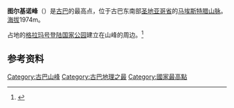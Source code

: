 {{Infobox mountain
| Name = 图尔基诺峰
| Photo = PicoTurquino.jpg
| Caption = 
| Elevation =1,974 m
| Location = 圣地亚哥省
| Range = [[马埃斯特腊山脉|马埃斯特腊山脉]]
| Prominence =
| Coordinates = {{coord|19|59|22|N|76|50|09|W|type:mountain_region:CU|display=inline,title}}
| Topographic map = 
| map = Cuba
}}
'''图尔基诺峰'''（{{lang-es|Pico Turquino}}）是[[古巴|古巴]]的最高点，位于古巴东南部[[圣地亚哥省_(古巴)|圣地亚哥省]]的[[马埃斯特腊山脉|马埃斯特腊山脉]]。[[海拔|海拔]]1974m。

占地{{Convert|229.38|km2|sqmi}}的[[德桑巴尔科国家公园|格拉玛号登陆国家公园]]建立在山峰的周边。<ref name=snap>{{cite web |url=http://www.snap.cu/listados.htm |title=Protected Areas |author=National Protected Areas System of Cuba |year=2005 |accessdate=2007-10-10 |deadurl=yes |archiveurl=https://web.archive.org/web/20070810220929/http://www.snap.cu/listados.htm |archivedate=2007-08-10 }}</ref>

== 参考资料 ==
{{reflist}}
{{commonscat}}
{{DEFAULTSORT:turquino}}
[[Category:古巴山峰|Category:古巴山峰]]
[[Category:古巴地理之最|Category:古巴地理之最]]
[[Category:國家最高點|Category:國家最高點]]
{{Cuba-geo-stub}}